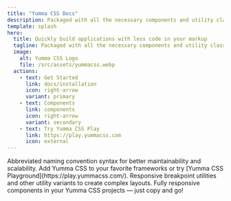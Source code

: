 ```yaml
---
title: "Yumma CSS Docs"
description: Packaged with all the necessary components and utility classes to facilitate the transition of your applications from development to production.
template: splash
hero:
  title: Quickly build applications with less code in your markup
  tagline: Packaged with all the necessary components and utility classes to facilitate the transition of your applications from development to production.
  image:
    alt: Yumma CSS Logo
    file: /src/assets/yummacss.webp
  actions:
    - text: Get Started
      link: docs/installation
      icon: right-arrow
      variant: primary
    - text: Components
      link: components
      icon: right-arrow
      variant: secondary
    - text: Try Yumma CSS Play
      link: https://play.yummacss.com
      icon: external
---
```



<CardGrid stagger>
  <Card title="Abbreviated syntax" icon="rocket">
    Abbreviated naming convention syntax for better maintainability and scalability.
  </Card>
  <Card title="Integrations" icon="heart">
    Add Yumma CSS to your favorite frameworks or try [Yumma CSS Playground](https://play.yummacss.com/).
  </Card>
  <Card title="Responsive design" icon="external">
    Responsive breakpoint utilities and other utility variants to create complex layouts.
  </Card>
  <Card title="Components" icon="puzzle">
    Fully responsive components in your Yumma CSS projects — just copy and go!
  </Card>
</CardGrid>
